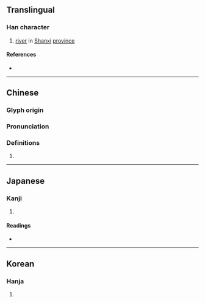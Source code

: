{{character info}}
==Translingual==

===Han character===
{{Han char|rn=85|rad=水|as=07|sn=10|four=35196|canj=EDL|ids=⿰氵束}}

# [[river]] in [[Shanxi]] [[province]]

====References====
* {{Han ref|kx=0626.240|dkj=17539|dj=1029.040|hdz=31619.110|uh=6D91|ud=28049|bh=D250|bd=53840}}

----

==Chinese==
{{zh-forms}}

===Glyph origin===
{{Han etym}}
{{Han compound|水|束|ls=psc|c1=s|c2=p|t1=water}}

===Pronunciation===
{{zh-pron
|m=sù
|c=cuk1
|mc=y
|oc=y
|ma=
|cat=pn
}}

===Definitions===
{{zh-hanzi}}

# {{rfdef|zh}}

----

==Japanese==

===Kanji===
{{ja-kanji|grade=|rs=水07}}

# {{rfdef|ja|sort=水07}}

====Readings====
* {{ja-readings|on=[[そう]] (sō), [[す]] (su), [[しゅう]] (shū), [[しゅ]] (shu)|kun=[[すすぐ]] (susugu)}}

----

==Korean==

===Hanja===
{{ko-hanja|hangeul=소|eumhun=|rv=so|mr=so|y=so}}

# {{rfdef|ko|sort=水07}}